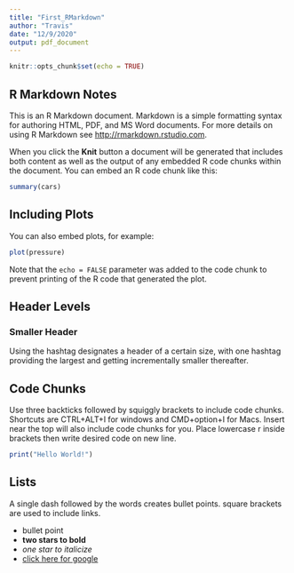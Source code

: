 ```yaml
---
title: "First_RMarkdown"
author: "Travis"
date: "12/9/2020"
output: pdf_document
---
```


```r
knitr::opts_chunk$set(echo = TRUE)
```

## R Markdown Notes

This is an R Markdown document. Markdown is a simple formatting syntax for authoring HTML, PDF, and MS Word documents. For more details on using R Markdown see <http://rmarkdown.rstudio.com>.

When you click the **Knit** button a document will be generated that includes both content as well as the output of any embedded R code chunks within the document. You can embed an R code chunk like this:

```r
summary(cars)
```

## Including Plots

You can also embed plots, for example:

```r
plot(pressure)
```

Note that the `echo = FALSE` parameter was added to the code chunk to prevent printing of the R code that generated the plot.

## Header Levels
### Smaller Header

Using the hashtag designates a header of a certain size, with one hashtag providing the largest and getting incrementally smaller thereafter.

## Code Chunks

Use three backticks followed by squiggly brackets to include code chunks. Shortcuts are CTRL+ALT+I for windows and CMD+option+I for Macs. Insert near the top will also include code chunks for you. Place lowercase r inside brackets then write desired code on new line.

```r
print("Hello World!")
```
## Lists

A single dash followed by the words creates bullet points. square brackets are used to include links.

- bullet point
- **two stars to bold**
- *one star to italicize*
- [click here for google](https://google.com)

